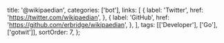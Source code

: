   title: '@wikipaedian',
  categories: ['bot'],
  links: [
    {
      label: 'Twitter',
      href: 'https://twitter.com/wikipaedian',
    },
    {
      label: 'GitHub',
      href: 'https://github.com/erbridge/wikipaedian',
    },
  ],
  tags: [['Developer'], ['Go'], ['gotwit']],
  sortOrder: 7,
};
